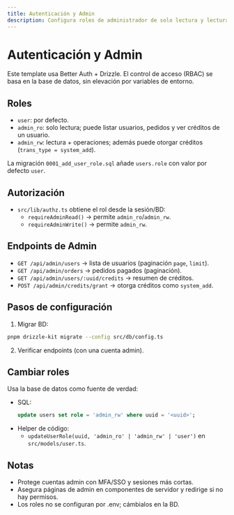```yaml
---
title: Autenticación y Admin
description: Configura roles de administrador de solo lectura y lectura/escritura, protege las APIs de admin y entiende el flujo de autenticación del template.
---
```


# Autenticación y Admin

Este template usa Better Auth + Drizzle. El control de acceso (RBAC) se basa en la base de datos, sin elevación por variables de entorno.

## Roles

- `user`: por defecto.
- `admin_ro`: solo lectura; puede listar usuarios, pedidos y ver créditos de un usuario.
- `admin_rw`: lectura + operaciones; además puede otorgar créditos (`trans_type = system_add`).

La migración `0001_add_user_role.sql` añade `users.role` con valor por defecto `user`.

## Autorización

- `src/lib/authz.ts` obtiene el rol desde la sesión/BD:
  - `requireAdminRead()` → permite `admin_ro`/`admin_rw`.
  - `requireAdminWrite()` → permite `admin_rw`.

## Endpoints de Admin

- `GET /api/admin/users` → lista de usuarios (paginación `page`, `limit`).
- `GET /api/admin/orders` → pedidos pagados (paginación).
- `GET /api/admin/users/:uuid/credits` → resumen de créditos.
- `POST /api/admin/credits/grant` → otorga créditos como `system_add`.

## Pasos de configuración

1) Migrar BD:

```bash
pnpm drizzle-kit migrate --config src/db/config.ts
```

2) Verificar endpoints (con una cuenta admin).

## Cambiar roles

Usa la base de datos como fuente de verdad:

- SQL:
  ```sql
  update users set role = 'admin_rw' where uuid = '<uuid>';
  ```
- Helper de código:
  - `updateUserRole(uuid, 'admin_ro' | 'admin_rw' | 'user')` en `src/models/user.ts`.

## Notas

- Protege cuentas admin con MFA/SSO y sesiones más cortas.
- Asegura páginas de admin en componentes de servidor y redirige si no hay permisos.
- Los roles no se configuran por .env; cámbialos en la BD.

